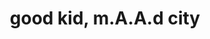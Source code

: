 ---
title: "good kid, m.A.A.d city"
artist: "Kendrick Lamar"
releaseDate: 2012-10-22
rating: 9.9
spotifyLink: "https://open.spotify.com/album/3DGQ1iZ9XKUQxAUWjfC34w"
imageUrl: "https://is1-ssl.mzstatic.com/image/thumb/Music122/v4/ca/5b/c0/ca5bc0b3-d81d-cc6c-0d19-54b9eedb6dbd/12UMGIM52990.rgb.jpg/600x600bb.jpg"
genre: ["Hip-Hop", "West Coast Hip-Hop", "Conscious Hip-Hop"]
---